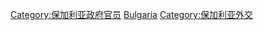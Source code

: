 {{Catnav|頁面分類|各種主題的頁面分類|按國家分類|各國外交|保加利亚外交}}
{{Catnav|頁面分類|人类社会|人物|各職業人物|外交官}}
{{Catnav|頁面分類|各種主題的頁面分類|按國家分類|各國人物|保加利亚人|保加利亚政治人物}}
{{Catnav|頁面分類|各種主題的頁面分類|按國家分類|各國人物|各國政治人物|保加利亚政治人物}}

{{Commons category|Diplomats of Bulgaria}}

{{catmore}}

[[Category:保加利亚政府官员|Category:保加利亚政府官员]]
[[Category:各国外交官|Bulgaria]]
[[Category:保加利亚外交|Category:保加利亚外交]]